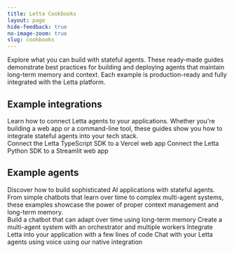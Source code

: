 ```yaml
---
title: Letta Cookbooks
layout: page 
hide-feedback: true
no-image-zoom: true
slug: cookbooks
---
```


<style>
  {`
    img {
      cursor: pointer !important;
    }
    .rm-Lightbox-trigger {
      cursor: pointer !important;
    }
    [data-rmiz-wrap="visible"],
    [data-rmiz-wrap="hidden"] {
      cursor: pointer !important;
    }

    .fern-main h1 {
        padding-left: 2rem !important;
        padding-right: 2rem !important;
    }

    .fern-main {
      max-width: 1195px !important;
      margin-left: auto !important;
      margin-right: auto !important;
    }

    .text-blurb {
      width: 60% !important; 
    }

  `}
</style>

<div className="max-w-7xl mx-auto px-8">

<div className="text-blurb">
Explore what you can build with stateful agents. 
These ready-made guides demonstrate best practices for building and deploying agents that maintain long-term memory and context. 
Each example is production-ready and fully integrated with the Letta platform.
</div>

## Example integrations
<div className="text-blurb">
Learn how to connect Letta agents to your applications. 
Whether you're building a web app or a command-line tool, these guides show you how to integrate stateful agents into your tech stack.
</div>

<CardGroup cols={2}>
  <Card
    title="Letta + Vercel"
    icon="fa-brands fa-js"
    href="/cookbooks"
  >
Connect the Letta TypeScript SDK to a Vercel web app
  </Card>
  <Card
    title="Letta + Streamlit"
    icon="fa-brands fa-python"
    href="/cookbooks"
  >
Connect the Letta Python SDK to a Streamlit web app
  </Card>
</CardGroup>

## Example agents
<div className="text-blurb">
Discover how to build sophisticated AI applications with stateful agents. 
From simple chatbots that learn over time to complex multi-agent systems, these examples showcase the power of proper context management and long-term memory.
</div>

<CardGroup cols={2}>
  <Card
    title="Create a Chatbot with Memory"
    icon="fa-sharp fa-light fa-brain-circuit"
    href="/cookbooks/chatbot-memory"
  >
Build a chatbot that can adapt over time using long-term memory
  </Card>
  <Card
    title="Built a multi-agent system"
    icon="fa-sharp fa-light fa-people-group"
    href="/cookbooks/multi-agent"
  >
Create a multi-agent system with an orchestrator and multiple workers
  </Card>
  <Card
    title="Create a Discord Bot"
    icon="fa-sharp fa-light fa-comments"
    href="/cookbooks/discord-bot"
  >
    Integrate Letta into your application with a few lines of code
  </Card>
  <Card
    title="Activate Voice Mode" 
    icon="fa-sharp fa-light fa-phone-volume"
    href="/cookbooks/voice-mode"
  >
  Chat with your Letta agents using voice using our native integration
  </Card>
</CardGroup>

</div>
